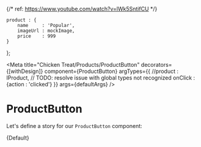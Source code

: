 {/* ref: https://www.youtube.com/watch?v=lWk5SntifCU */}




    product : {
        name     : 'Popular',
        imageUrl : mockImage,
        price    : 999
    }
};

<Meta
    title="Chicken Treat/Products/ProductButton"
    decorators={[withDesign]}
    component={ProductButton}
    argTypes={{
        //product : IProduct, // TODO: resolve issue with global types not recognized
        onClick : {action : 'clicked'}
    }}
    args={defaultArgs}
/>


# ProductButton

Let's define a story for our `ProductButton` component:

<Canvas>
    <Story
        name="Default"
        args={defaultArgs}
        parameters={{
            design : {
                type : 'figma',
                url  : 'https://www.figma.com/file/1HThAFViVYomDz4ElEP1ep/Craveable%3A-Chicken-Treat-Website?node-id=2%3A362'
            }
        }}
    >
        {Default}
    </Story>
</Canvas>

<ArgsTable of={ProductButton}/>
